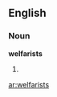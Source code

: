 ==English==

===Noun===
'''welfarists'''

# {{rare|pejorative|derisive}} {{plural of|[[welfarist]]}}

[[ar:welfarists]]